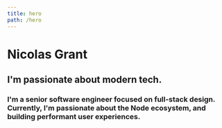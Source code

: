 ```yaml
---
title: hero
path: /hero
---
```


# Nicolas Grant
## I'm passionate about modern tech.
### I'm a senior software engineer focused on full-stack design.  Currently, I'm passionate about the Node ecosystem, and building performant user experiences.